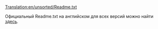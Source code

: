 [[Translation:en/unsorted/Readme.txt]]


Официальный Readme.txt на английском для всех версий можно найти [http://svn.openttd.org/tags/ здесь].